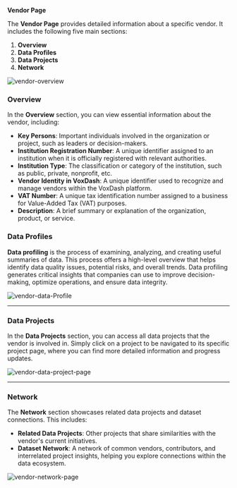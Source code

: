 **Vendor Page**

The **Vendor Page** provides detailed information about a specific vendor. It includes the following five main sections:

1. **Overview**  
2. **Data Profiles**  
3. **Data Projects**  
4. **Network** 

<Frame>
  <img src="/images/vendor-overview.png" alt="vendor-overview" style={{ borderRadius: '0.5rem' }} />
</Frame>

### **Overview**

In the **Overview** section, you can view essential information about the vendor, including:

* **Key Persons**: Important individuals involved in the organization or project, such as leaders or decision-makers.  
* **Institution Registration Number**: A unique identifier assigned to an institution when it is officially registered with relevant authorities.  
* **Institution Type**: The classification or category of the institution, such as public, private, nonprofit, etc.  
* **Vendor Identity in VoxDash**: A unique identifier used to recognize and manage vendors within the VoxDash platform.  
* **VAT Number**: A unique tax identification number assigned to a business for Value-Added Tax (VAT) purposes.  
* **Description**: A brief summary or explanation of the organization, product, or service.


### **Data Profiles**

**Data profiling** is the process of examining, analyzing, and creating useful summaries of data. This process offers a high-level overview that helps identify data quality issues, potential risks, and overall trends. Data profiling generates critical insights that companies can use to improve decision-making, optimize operations, and ensure data integrity.

<Frame>
  <img src="/images/vendor-dataProfile.png" alt="vendor-data-Profile" style={{ borderRadius: '0.5rem' }} />
</Frame>

---

### **Data Projects**

In the **Data Projects** section, you can access all data projects that the vendor is involved in. Simply click on a project to be navigated to its specific project page, where you can find more detailed information and progress updates.

<Frame>
  <img src="/images/vendor-datasets.png" alt="vendor-data-project-page" style={{ borderRadius: '0.5rem' }} />
</Frame>

---

### **Network**

The **Network** section showcases related data projects and dataset connections. This includes:

* **Related Data Projects**: Other projects that share similarities with the vendor's current initiatives.  
* **Dataset Network**: A network of common vendors, contributors, and interrelated project insights, helping you explore connections within the data ecosystem.

<Frame>
  <img src="/images/vendor-network.png" alt="vendor-network-page" style={{ borderRadius: '0.5rem' }} />
</Frame>
